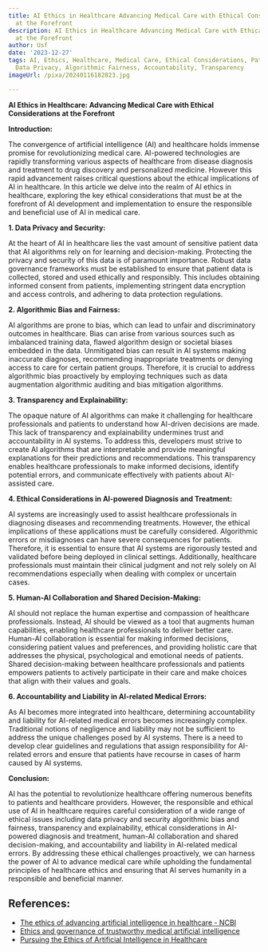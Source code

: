 ```yaml
---
title: AI Ethics in Healthcare Advancing Medical Care with Ethical Considerations
  at the Forefront
description: AI Ethics in Healthcare Advancing Medical Care with Ethical Considerations
  at the Forefront
author: Usf
date: '2023-12-27'
tags: AI, Ethics, Healthcare, Medical Care, Ethical Considerations, Patient Safety,
  Data Privacy, Algorithmic Fairness, Accountability, Transparency
imageUrl: /pixa/20240116182823.jpg

---
```

**AI Ethics in Healthcare: Advancing Medical  Care with Ethical Considerations at the Forefront**

**Introduction:**

The convergence of artificial  intelligence (AI) and healthcare holds immense promise  for revolutionizing medical care. AI-powered technologies are rapidly transforming various aspects of healthcare from disease diagnosis and treatment  to drug discovery and personalized medicine. However this rapid advancement raises critical questions about the ethical implications of AI in healthcare. In this article  we delve into the realm  of  AI ethics in healthcare,  exploring  the key ethical considerations that must  be at the forefront of  AI development and implementation to ensure the responsible  and beneficial use of AI in medical  care.

**1. Data Privacy and Security:**

At the heart of AI in healthcare lies the vast amount of sensitive patient data that AI algorithms  rely on for learning and decision-making.  Protecting the privacy and security of this data is of paramount importance. Robust data  governance frameworks must be established to ensure that patient data is collected, stored and used ethically and responsibly. This includes obtaining informed consent from  patients, implementing stringent data encryption and access controls, and adhering to data protection regulations.

**2. Algorithmic Bias and Fairness:**

AI algorithms are prone to bias, which can lead to unfair and discriminatory  outcomes  in  healthcare. Bias can arise from various sources  such as imbalanced training data, flawed algorithm design or societal biases embedded in  the data. Unmitigated bias can result in AI systems making inaccurate  diagnoses, recommending inappropriate treatments or denying  access to care for certain patient groups.  Therefore, it is  crucial to address algorithmic  bias proactively by employing techniques such  as data augmentation algorithmic auditing and bias mitigation algorithms.

**3. Transparency and Explainability:**

The opaque  nature of AI algorithms can make it challenging for healthcare professionals and patients to understand how AI-driven decisions are made. This lack of transparency and explainability undermines trust  and accountability in AI  systems. To address this, developers must strive to create AI algorithms that are interpretable and provide meaningful explanations for their predictions and recommendations. This transparency enables healthcare professionals to make informed decisions,  identify potential errors, and communicate  effectively with patients about AI-assisted care.

**4. Ethical Considerations in AI-powered Diagnosis and Treatment:**

AI  systems  are increasingly used to assist healthcare professionals in diagnosing diseases and recommending treatments. However, the ethical implications of  these applications must  be  carefully considered. Algorithmic errors or misdiagnoses can  have severe consequences  for patients. Therefore, it is essential to ensure  that AI  systems are rigorously tested and validated before being deployed in clinical settings. Additionally,  healthcare professionals  must  maintain their clinical judgment and not rely solely on AI recommendations especially when dealing with complex or uncertain cases.

**5. Human-AI Collaboration and  Shared Decision-Making:**

AI should not replace the human expertise and  compassion of healthcare professionals. Instead, AI  should be viewed as a tool that augments human capabilities, enabling healthcare professionals to deliver better care. Human-AI collaboration is essential for making informed decisions, considering patient values and preferences, and providing  holistic  care that addresses the physical,  psychological and emotional needs  of  patients. Shared decision-making between healthcare professionals and patients empowers patients to actively  participate in their care and make  choices  that align with their values and goals.

**6. Accountability and Liability in AI-related Medical Errors:**

As AI becomes  more integrated  into healthcare, determining accountability and liability for AI-related medical errors becomes increasingly complex. Traditional  notions of negligence  and liability may not be sufficient to address the unique challenges posed by AI systems. There  is a need to develop clear guidelines and regulations  that assign responsibility for AI-related errors and ensure that patients have recourse in cases of harm caused by AI systems.

**Conclusion:**

AI has the potential to revolutionize healthcare offering numerous benefits to patients and healthcare providers. However, the  responsible and ethical use of AI  in healthcare requires careful consideration of a wide  range  of ethical issues including data privacy  and security algorithmic bias and fairness, transparency and explainability, ethical considerations in AI-powered diagnosis and treatment, human-AI collaboration and shared decision-making, and accountability and liability in AI-related medical errors. By addressing these ethical challenges proactively, we can harness the power of AI to advance  medical care while upholding the fundamental principles of healthcare ethics and ensuring that AI serves  humanity in a responsible and beneficial manner.

## References:
- [The ethics of advancing artificial intelligence in healthcare - NCBI](https://www.ncbi.nlm.nih.gov/pmc/articles/PMC10390248/)
- [Ethics and governance of trustworthy medical artificial intelligence](https://www.ncbi.nlm.nih.gov/pmc/articles/PMC9840286/)
- [Pursuing the Ethics of Artificial Intelligence in Healthcare](https://www.cedars-sinai.org/newsroom/pursuing-the-ethics-of-artificial-intelligence-in-healthcare/)
